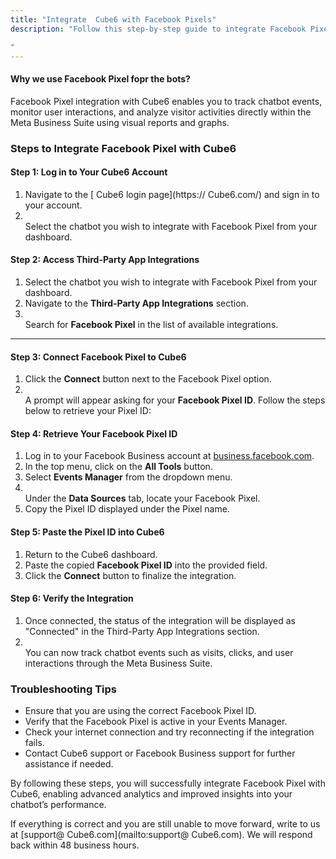 ```yaml
---
title: "Integrate  Cube6 with Facebook Pixels"
description: "Follow this step-by-step guide to integrate Facebook Pixel with your  Cube6 account effectively.

"
---
```


#### **Why we use Facebook Pixel fopr the bots?**

Facebook Pixel integration with  Cube6 enables you to track chatbot events, monitor user interactions, and analyze visitor activities directly within the Meta Business Suite using visual reports and graphs.

### **Steps to Integrate Facebook Pixel with  Cube6**

#### **Step 1: Log in to Your  Cube6 Account**

1. Navigate to the [ Cube6 login page](https:// Cube6.com/) and sign in to your account.
2. \
   Select the chatbot you wish to integrate with Facebook Pixel from your dashboard.

#### **Step 2: Access Third-Party App Integrations**

1. Select the chatbot you wish to integrate with Facebook Pixel from your dashboard.
2. Navigate to the **Third-Party App Integrations** section.
3. \
   Search for **Facebook Pixel** in the list of available integrations.

---

#### **Step 3: Connect Facebook Pixel to  Cube6**

1. Click the **Connect** button next to the Facebook Pixel option.
2. \
   A prompt will appear asking for your **Facebook Pixel ID**. Follow the steps below to retrieve your Pixel ID:

#### **Step 4: Retrieve Your Facebook Pixel ID**

1. Log in to your Facebook Business account at [business.facebook.com](http://business.facebook.com).
2. In the top menu, click on the **All Tools** button.
3. Select **Events Manager** from the dropdown menu.
4. \
   Under the **Data Sources** tab, locate your Facebook Pixel.
5. Copy the Pixel ID displayed under the Pixel name.

#### **Step 5: Paste the Pixel ID into  Cube6**

1. Return to the  Cube6 dashboard.
2. Paste the copied **Facebook Pixel ID** into the provided field.
3. Click the **Connect** button to finalize the integration.

#### **Step 6: Verify the Integration**

1. Once connected, the status of the integration will be displayed as "Connected" in the Third-Party App Integrations section.
2. \
   You can now track chatbot events such as visits, clicks, and user interactions through the Meta Business Suite.

### **Troubleshooting Tips**

- Ensure that you are using the correct Facebook Pixel ID.
- Verify that the Facebook Pixel is active in your Events Manager.
- Check your internet connection and try reconnecting if the integration fails.
- Contact  Cube6 support or Facebook Business support for further assistance if needed.

By following these steps, you will successfully integrate Facebook Pixel with  Cube6, enabling advanced analytics and improved insights into your chatbot’s performance.

If everything is correct and you are still unable to move forward, write to us at [support@ Cube6.com](mailto:support@ Cube6.com). We will respond back within 48 business hours.